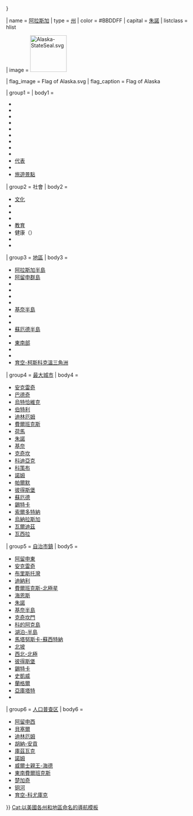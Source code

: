 {{noteTA
|1=zh-cn:安克雷奇; zh-hk:安克雷奇; zh-tw:安克拉治;
|G1=USState
}}
{{US state navigation box
| template_name = 阿拉斯加州
| collapse_state = {{{collapse_state|{{{<includeonly>1|autocollapse</includeonly>}}}}}}

| name = [[阿拉斯加州|阿拉斯加]]
| type = [[美國州份|州]]
| color = #BBDDFF
| capital = [[朱諾 (阿拉斯加州)|朱諾]]
| listclass = hlist

| image = [[File:Alaska-StateSeal.svg|100px]]

| flag_image = Flag of Alaska.svg
| flag_caption = Flag of Alaska

| group1 = {{link-en|阿拉斯加州概述|Outline of Alaska|主題}}
| body1 = 
* {{link-en|與阿拉斯加有關條目目錄|Index of Alaska-related articles|目錄}}
* {{link-en|阿拉斯加州地理|Geography of Alaska|地理}}
* {{link-en|阿拉斯加州地震列表|List of earthquakes in Alaska|地震}}
* {{link-en|阿拉斯加州氣候|Climate of Alaska|氣候}}
* {{link-en|阿拉斯加州野生動植物|Wildlife of Alaska|野生動植物}}
* {{link-en|阿拉斯加州歷史|History of Alaska|歷史}}
* {{link-en|阿拉斯加州人物列表|List of people from Alaska|人物}}
* {{link-en|阿拉斯加州交通|Transportation in Alaska|交通}}
* {{link-en|阿拉斯加州政府|Government of Alaska|政府}}
* [[美国国会阿拉斯加州代表团|代表]]
* {{link-en|阿拉斯加州音樂|Music of Alaska|音樂}}
* [[:Category:阿拉斯加州旅遊景點|旅遊景點]]

| group2 = 社會
| body2 = 
* [[:Category:阿拉斯加州文化|文化]]
* {{link-en|阿拉斯加州罪案|Crime in Alaska|犯罪}}
* {{link-en|阿拉斯加州人口|Demographics of Alaska|人口}}
* {{link-en|阿拉斯加州經濟|Economy of Alaska|經濟}}
* [[阿拉斯加州|教育]]
* 健康（{{link-en|阿拉斯加州偏远地区的牙医|Dentistry in rural Alaska|偏远牙医}}）
* {{link-en|阿拉斯加州政治|Politics of Alaska|政治}}
* {{link-en|阿拉斯加州體育|Sports in Alaska|體育}}

| group3 = [[美国地区列表|地區]]
| body3 = 
* [[阿拉斯加半島]]
* [[阿留申群島]]
* {{link-en|阿拉斯加州北極|Arctic Alaska|北極}}
* {{link-en|阿拉斯加州布什|The Bush (Alaska)|布什}}
* {{link-en|內水道|Inside Passage}}
* {{link-en|阿拉斯加州內陸|Interior Alaska|內陸}}
* [[基奈半島]]
* {{link-en|馬塔努斯卡-蘇西特納河谷|Matanuska-Susitna Valley|馬蘇河谷}}
* {{link-en|阿拉斯加州北坡|Alaska North Slope|北坡}}
* [[蘇厄德半島]]
* {{link-en|阿拉斯加州中南部|Southcentral Alaska|中南部}}
* [[阿拉斯加狹地|東南部]]
* {{link-en|阿拉斯加州西南部|Southwest Alaska|西南部}}
* {{link-en|塔納納河谷|Tanana Valley}}
* [[育空-柯斯科克溫三角洲]]

| group4 = [[阿拉斯加州城市列表|最大城市]]
| body4 = 
* [[安克拉治|安克雷奇]]
* [[巴杰 (阿拉斯加州)|巴德奇]]
* [[烏特恰維克 (阿拉斯加州)|烏特恰維克]]
* [[伯特利 (阿拉斯加州)|伯特利]]
* [[迪林厄姆 (阿拉斯加州)|迪林厄姆]]
* [[費爾班克斯 (阿拉斯加州)|費爾班克斯]]
* [[荷馬 (阿拉斯加州)|荷馬]]
* [[朱諾 (阿拉斯加州)|朱諾]]
* [[基奈 (阿拉斯加州)|基奈]]
* [[克奇坎]]
* [[科迪亞克 (阿拉斯加州)|科迪亞克]]
* [[科策布 (阿拉斯加州)|科策布]]
* [[諾姆 (阿拉斯加州)|諾姆]]
* [[帕爾默 (阿拉斯加州)|帕爾默]]
* [[彼得斯堡 (阿拉斯加州)|彼得斯堡]]
* [[蘇厄德 (阿拉斯加州)|蘇厄德]]
* [[錫特卡 (阿拉斯加州)|錫特卡]]
* [[索爾多特納 (阿拉斯加州)|索爾多特納]]
* [[烏納拉斯卡 (阿拉斯加州)|烏納拉斯加]]
* [[瓦爾迪茲 (阿拉斯加州)|瓦爾迪茲]]
* [[瓦西拉]]

| group5 = [[阿拉斯加州行政区划|自治市鎮]]
| body5 = 
* [[阿留申東自治市鎮|阿留申東]]
* [[安克拉治|安克雷奇]]
* [[布里斯托灣自治市鎮|布里斯托灣]]
* [[迪納利自治市鎮|迪納利]]
* [[費爾班克斯-北極星自治市鎮|費爾班克斯-北極星]]
* [[海恩斯自治市鎮|海恩斯]]
* [[朱諾 (阿拉斯加州)|朱諾]]
* [[基奈半島自治市鎮|基奈半島]]
* [[克奇坎門自治市鎮|克奇坎門]]
* [[科的阿克島自治市鎮|科的阿克島]]
* [[湖泊-半島自治市鎮|湖泊-半島]]
* [[馬塔努斯卡-蘇西特納自治市鎮|馬塔努斯卡-蘇西特納]]
* [[北坡自治市鎮|北坡]]
* [[西北-北極自治市鎮|西北-北極]]
* [[彼得堡自治市镇|彼得斯堡]]
* [[錫特卡 (阿拉斯加州)|錫特卡]]
* [[史凱威 (阿拉斯加州)|史凱威]]
* [[蘭格爾 (阿拉斯加州)|蘭格爾]]
* [[亞庫塔特]]
* {{link-en|非建制自治市鎮 (阿拉斯加州)|Unorganized Borough, Alaska|非建制}}

| group6 = [[阿拉斯加州行政区划|人口普查区]]
| body6 = 
* [[阿留申西人口普查區|阿留申西]]
* [[貝塞爾人口普查區|貝塞爾]]
* [[迪靈漢人口普查區|迪林厄姆]]
* [[胡納-安貢人口普查區|胡納-安貢]]
* [[庫茲瓦克人口普查區|庫茲瓦克]]
* [[諾姆人口普查區|諾姆]]
* [[威尔士亲王-海德人口普查区|威爾士親王-海德]]
* [[東南費爾班克斯人口普查區|東南費爾班克斯]]
* [[楚加奇人口普查区|楚加奇]]
* [[铜河人口普查区|铜河]]
* [[育空-科尤庫克人口普查區|育空-科尤庫克]]

}}<noinclude>
{{collapsible option|statename=optional}}
{{U.S. state templates|state=expanded}}
[[Cat:以美國各州和地區命名的導航模板]]
</noinclude>